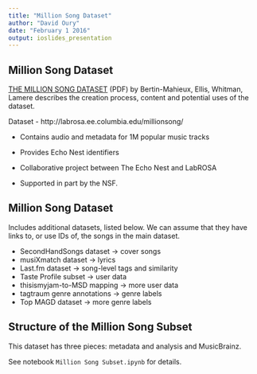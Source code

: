```yaml
---
title: "Million Song Dataset"
author: "David Oury"
date: "February 1 2016"
output: ioslides_presentation
---
```


## Million Song Dataset

[THE MILLION SONG DATASET](https://www.fbi.h-da.de/fileadmin/personal/i.schestag/Allgemein/BertEWL11-msd.pdf) (PDF) by Bertin-Mahieux, Ellis, Whitman, Lamere 
describes the creation process, content and potential uses of the dataset. 

Dataset - http://labrosa.ee.columbia.edu/millionsong/ 

- Contains audio and metadata for 1M popular music tracks 
- Provides Echo Nest identifiers

- Collaborative project between The Echo Nest and LabROSA 
- Supported in part by the NSF.

## Million Song Dataset


Includes additional datasets, listed below.
We can assume that they have links to, or use IDs of, the
songs in the main dataset.

-  SecondHandSongs dataset -> cover songs
-  musiXmatch dataset -> lyrics
-  Last.fm dataset -> song-level tags and similarity
-  Taste Profile subset -> user data
-  thisismyjam-to-MSD mapping -> more user data
-  tagtraum genre annotations -> genre labels
-  Top MAGD dataset -> more genre labels
    
## Structure of the Million Song Subset

This dataset has three pieces: metadata and analysis and MusicBrainz.

See notebook `Million Song Subset.ipynb`
for details. 
